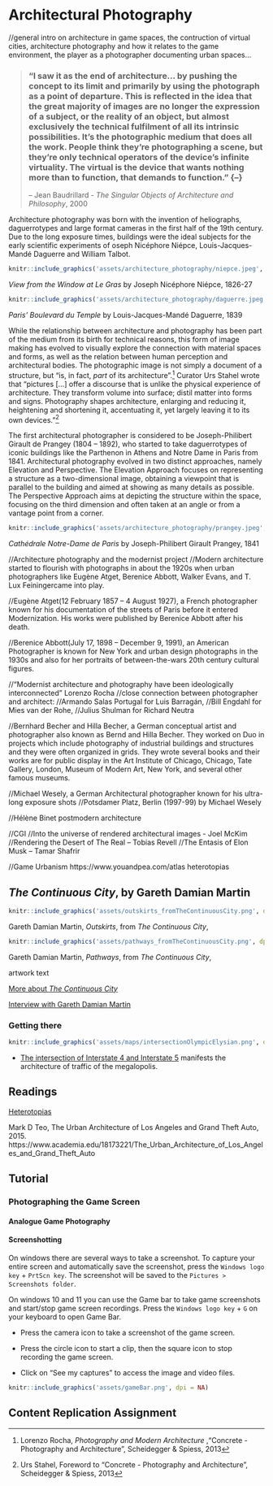 # Architectural Photography

//general intro on architecture in game spaces, the contruction of virtual cities, architecture photography and how it relates to the game environment, the player as a photographer documenting urban spaces...

> ### “I saw it as the end of architecture... by pushing the concept to its limit and primarily by using the photograph as a point of departure. This is reflected in the idea that the great majority of images are no longer the expression of a subject, or the reality of an object, but almost exclusively the technical fulfilment of all its intrinsic possibilities. It’s the photographic medium that does all the work. People think they’re photographing a scene, but they’re only technical operators of the device’s infinite virtuality. The virtual is the device that wants nothing more than to function, that demands to function.” {–}
> – Jean Baudrillard - _The Singular Objects of Architecture and Philosophy_, 2000


Architecture photography was born with the invention of heliographs, daguerrotypes and large format cameras in the first half of the 19th century. Due to the long exposure times, buildings were the ideal subjects for the early scientific experiments of oseph Nicéphore Niépce, Louis-Jacques-Mandé Daguerre and William Talbot. 

```r
knitr::include_graphics('assets/architecture_photography/niepce.jpeg', dpi = NA)
```
_View from the Window at Le Gras_ by Joseph Nicéphore Niépce, 1826-27 


```r
knitr::include_graphics('assets/architecture_photography/daguerre.jpeg', dpi = NA)
```
_Paris’ Boulevard du Temple_ by Louis-Jacques-Mandé Daguerre, 1839


While the relationship between architecture and photography has been part of the medium from its birth for technical reasons, this form of image making has evolved to visually explore the connection with material spaces and forms, as well as the relation between human perception and architectural bodies. The photographic image is not simply a document of a structure, but "is, in fact, _part_ of its architecture".^[Lorenzo Rocha, _Photography and Modern Architecture_ ,"Concrete - Photography and Architecture", Scheidegger & Spiess, 2013] Curator Urs Stahel wrote that "pictures [...] offer a discourse that is unlike the physical experience of architecture. They transform volume into surface; distil matter into forms and signs. Photography shapes architecture, enlarging and reducing it, heightening and shortening it, accentuating it, yet largely leaving it to its own devices."^[Urs Stahel, Foreword to "Concrete - Photography and Architecture", Scheidegger & Spiess, 2013] 

The first architectural photographer is considered to be Joseph-Philibert Girault de Prangey (1804 – 1892), who started to take daguerrotypes of iconic buildings like the Parthenon in Athens and Notre Dame in Paris from 1841. Architectural photography evolved in two distinct approaches, namely Elevation and Perspective. The Elevation Approach focuses on representing a structure as a two-dimensional image, obtaining a viewpoint that is parallel to the building and aimed at showing as many details as possible. The Perspective Approach aims at depicting the structure within the space, focusing on the third dimension and often taken at an angle or from a vantage point from a corner.


```r
knitr::include_graphics('assets/architecture_photography/prangey.jpeg', dpi = NA)
```
_Cathédrale Notre-Dame de Paris_ by Joseph-Philibert Girault Prangey, 1841

//Architecture photography and the modernist project
//Modern architecture started to flourish with photographs in about the 1920s when urban photographers like Eugène Atget, Berenice Abbott, Walker Evans, and T. Lux Feiningercame into play. 

//Eugène Atget(12 February 1857 – 4 August 1927), a French photographer known for his documentation of the streets of Paris before it entered Modernization. His works were published by Berenice Abbott after his death. 

//Berenice Abbott(July 17, 1898 – December 9, 1991), an American Photographer is known for New York and urban design photographs in the 1930s and also for her portraits of between-the-wars 20th century cultural figures. 

//"Modernist architecture and photography have been ideologically interconnected" Lorenzo Rocha
//close connection between photographer and architect:
//Armando Salas Portugal for Luis Barragán, 
//Bill Engdahl for Mies van der Rohe, 
//Julius Shulman for Richard Neutra


//Bernhard Becher and Hilla Becher, a German conceptual artist and photographer also known as Bernd and Hilla Becher. They worked on Duo in projects which include photography of industrial buildings and structures and they were often organized in grids. They wrote several books and their works are for public display in the Art Institute of Chicago, Chicago, Tate Gallery, London, Museum of Modern Art, New York, and several other famous museums.

//Michael Wesely, a German Architectural photographer known for his ultra-long exposure shots //Potsdamer Platz, Berlin (1997-99) by Michael Wesely 

//Hélène Binet postmodern architecture


//CGI
//Into the universe of rendered architectural images - Joel McKim
//Rendering the Desert of The Real – Tobias Revell
//The Entasis of Elon Musk – Tamar Shafrir

//Game Urbanism
https://www.youandpea.com/atlas
heterotopias


## _The Continuous City_, by Gareth Damian Martin {-}

```r
knitr::include_graphics('assets/outskirts_fromTheContinuousCity.png', dpi = NA)
```
Gareth Damian Martin, _Outskirts_, from _The Continuous City_, 

```r
knitr::include_graphics('assets/pathways_fromTheContinuousCity.png', dpi = NA)
```
Gareth Damian Martin, _Pathways_, from _The Continuous City_, 


artwork text

[More about _The Continuous City_](https://socks-studio.com/2019/10/13/gareth-damian-martin-postcards-from-the-continuous-city-2018/)

[Interview with Gareth Damian Martin](https://www.gamescenes.org/2018/04/interview-gareth-damian-martin-the-aesthetics-of-analogue-game-photography.html)


### Getting there {-}

```r
knitr::include_graphics('assets/maps/intersectionOlympicElysian.png', dpi = NA)
```
+ [The intersection of Interstate 4 and Interstate 5](https://grandtheftdata.com/landmarks/#951.507,-1144.265,4,atlas,name=trainyard_warehouse,Trainyard_Warehouse,_East_Los_Santos) manifests the architecture of traffic of the megalopolis.


## Readings {-}

[Heterotopias](https://www.heterotopiaszine.com/)

Mark D Teo, The Urban Architecture of Los Angeles and Grand Theft Auto, 2015. https://www.academia.edu/18173221/The_Urban_Architecture_of_Los_Angeles_and_Grand_Theft_Auto


## Tutorial {-}

### Photographing the Game Screen {-}

#### Analogue Game Photography {-}

#### Screenshotting {-}

On windows there are several ways to take a screenshot. To capture your entire screen and automatically save the screenshot, press the ```Windows logo key``` + ```PrtScn key```. The screenshot will be saved to the ```Pictures > Screenshots folder```.


On windows 10 and 11 you can use the Game bar to take game screenshots and start/stop game screen recordings. Press the ```Windows logo key```  + ```G``` on your keyboard to open Game Bar.

+ Press the camera icon to take a screenshot of the game screen.

+ Press the circle icon to start a clip, then the square icon to stop recording the game screen.

+ Click on "See my captures" to access the image and video files.

```r
knitr::include_graphics('assets/gameBar.png', dpi = NA)
```


## Content Replication Assignment {-}



